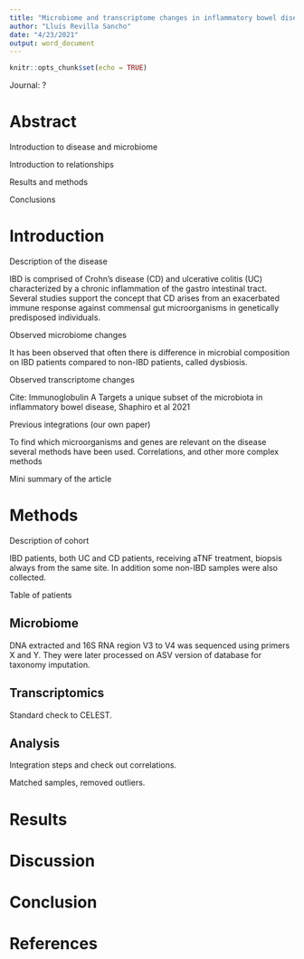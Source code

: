 ```yaml
---
title: "Microbiome and transcriptome changes in inflammatory bowel disease"
author: "Lluís Revilla Sancho"
date: "4/23/2021"
output: word_document
---
```


```r
knitr::opts_chunk$set(echo = TRUE)
```

Journal: ?

# Abstract

Introduction to disease and microbiome

Introduction to relationships

Results and methods

Conclusions

# Introduction

Description of the disease

IBD is comprised of Crohn's disease (CD) and ulcerative colitis (UC) characterized by a chronic inflammation of the gastro intestinal tract.
Several studies support the concept that CD arises from an exacerbated immune response against commensal gut microorganisms in genetically predisposed individuals.

Observed microbiome changes

It has been observed that often there is difference in microbial composition on IBD patients compared to non-IBD patients, called dysbiosis.

Observed transcriptome changes

Cite: Immunoglobulin A Targets a unique subset of the microbiota in inflammatory bowel disease, Shaphiro et al 2021

Previous integrations (our own paper)

To find which microorganisms and genes are relevant on the disease several methods have been used.
Correlations, and other more complex methods

Mini summary of the article

# Methods

Description of cohort

IBD patients, both UC and CD patients, receiving aTNF treatment, biopsis always from the same site.
In addition some non-IBD samples were also collected.

Table of patients

## Microbiome

DNA extracted and 16S RNA region V3 to V4 was sequenced using primers X and Y.
They were later processed on ASV version of database for taxonomy imputation.

## Transcriptomics

Standard check to CELEST.

## Analysis

Integration steps and check out correlations.

Matched samples, removed outliers.

# Results

# Discussion

# Conclusion

# References
